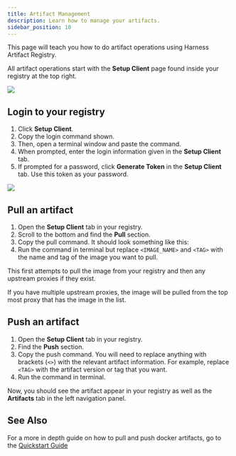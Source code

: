 ```yaml
---
title: Artifact Management
description: Learn how to manage your artifacts.
sidebar_position: 10
---
```


This page will teach you how to do artifact operations using Harness Artifact Registry. 

All artifact operations start with the **Setup Client** page found inside your registry at the top right. 

![](./static/setup-client.png)

## Login to your registry

1. Click **Setup Client**.
2. Copy the login command shown.
3. Then, open a terminal window and paste the command.
4. When prompted, enter the login information given in the **Setup Client** tab.
5. If prompted for a password, click **Generate Token** in the **Setup Client** tab. Use this token as your password.

![](./static/generate-token.png)

## Pull an artifact

1. Open the **Setup Client** tab in your registry.
2. Scroll to the bottom and find the **Pull** section.
3. Copy the pull command. It should look something like this: 
4. Run the command in terminal but replace `<IMAGE_NAME>` and `<TAG>` with the name and tag of the image you want to pull.

This first attempts to pull the image from your registry and then any upstream proxies if they exist. 

If you have multiple upstream proxies, the image will be pulled from the top most proxy that has the image in the list. 

## Push an artifact

1. Open the **Setup Client** tab in your registry.
2. Find the **Push** section.
3. Copy the push command. You will need to replace anything with brackets (`<>`) with the relevant artifact information. For example, replace `<TAG>` with the artifact version or tag that you want.
4. Run the command in terminal.

Now, you should see the artifact appear in your registry as well as the **Artifacts** tab in the left navigation panel.

## See Also

For a more in depth guide on how to pull and push docker artifacts, go to the [Quickstart Guide](/docs/artifact-registry/get-started/quickstart)